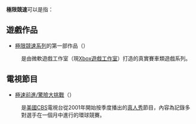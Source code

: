 '''極限競速'''可以是指：

== 遊戲作品 ==
*[[極限競速系列|極限競速系列]]的第一部作品（{{lang-en|{{le|''Forza Motorsport'' |Forza Motorsport}}}}）
:是由微軟遊戲工作室（現[[Xbox遊戲工作室|Xbox遊戲工作室]]）打造的真實賽車類遊戲系列。

== 電視節目 ==
*[[极速前进|極速前進/驚險大挑戰]]（{{lang-en|{{le|''The Amazing Race''|The Amazing Race}}}}）
:是[[美國|美國]][[CBS_(電視網)|CBS]]電視台從2001年開始按季度播出的[[真人秀|真人秀]]節目，內容為記錄多對選手在一個月中進行的環球競賽。


{{disambig|W|Cat=四字譯名消歧義}}